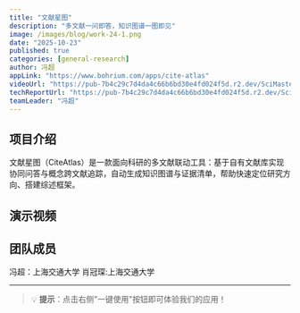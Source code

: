 ```yaml
---
title: "文献星图"
description: "多文献一问即答，知识图谱一图即见"
image: /images/blog/work-24-1.png
date: "2025-10-23"
published: true
categories: [general-research]
author: 冯超
appLink: "https://www.bohrium.com/apps/cite-atlas"
videoUrl: "https://pub-7b4c29c7d4da4c66b6bd30e4fd024f5d.r2.dev/SciMaster-competition/work-video-24.mp4"
techReportUrl: "https://pub-7b4c29c7d4da4c66b6bd30e4fd024f5d.r2.dev/SciMaster-competition/work-report-24.pdf"
teamLeader: "冯超"
---
```


## 项目介绍

文献星图（CiteAtlas）是一款面向科研的多文献联动工具：基于自有文献库实现协同问答与概念跨文献追踪，自动生成知识图谱与证据清单，帮助快速定位研究方向、搭建综述框架。

## 演示视频

<VideoPlayer
  src="https://pub-7b4c29c7d4da4c66b6bd30e4fd024f5d.r2.dev/SciMaster-competition/work-video-24.mp4"
  poster="/images/blog/work-24-2.png"
/>

## 团队成员

冯超：上海交通大学
肖冠琛:上海交通大学

---

> 💡 **提示**：点击右侧"一键使用"按钮即可体验我们的应用！
